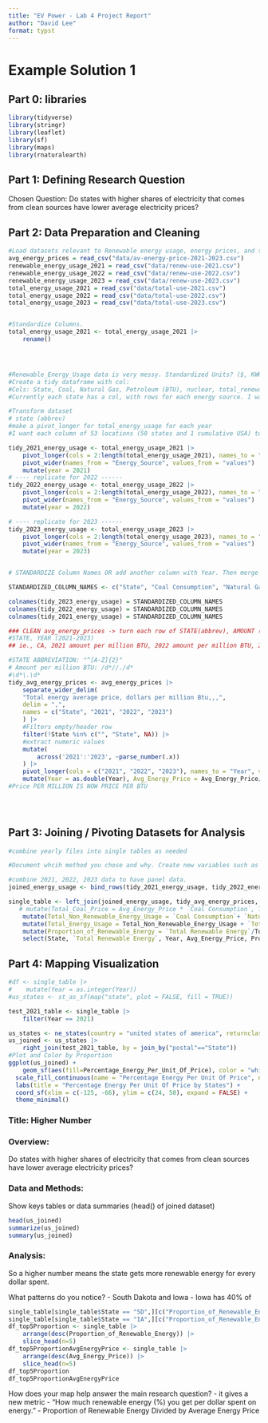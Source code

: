 ```yaml
---
title: "EV Power - Lab 4 Project Report"
author: "David Lee"
format: typst
---
```


# Example Solution 1

## **Part 0: libraries**

```r
library(tidyverse)
library(stringr)
library(leaflet)
library(sf)
library(maps)
library(rnaturalearth)


```

## **Part 1:** **Defining Research Question**

Chosen Question:
Do states with higher shares of electricity that comes from clean sources have lower average electricity prices?

## **Part 2: Data Preparation and Cleaning**

```r
#Load datasets relevant to Renewable energy usage, energy prices, and total energy usage
avg_energy_prices = read_csv("data/av-energy-price-2021-2023.csv")
renewable_energy_usage_2021 = read_csv("data/renew-use-2021.csv")
renewable_energy_usage_2022 = read_csv("data/renew-use-2022.csv")
renewable_energy_usage_2023 = read_csv("data/renew-use-2023.csv")
total_energy_usage_2021 = read_csv("data/total-use-2021.csv")
total_energy_usage_2022 = read_csv("data/total-use-2022.csv")
total_energy_usage_2023 = read_csv("data/total-use-2023.csv")


#Standardize Columns. 
total_energy_usage_2021 <- total_energy_usage_2021 |>
    rename()




#Renewable_Energy_Usage data is very messy. Standardized Units? ($, KWH, etc)
#Create a tidy dataframe with col:
#Cols: State, Coal, Natural Gas, Petroleum (BTU), nuclear, total_renewable_energy
#Currently each state has a col, with rows for each energy source. I want to flip this. 

#Transform dataset 
# state (abbrev)
#make a pivot_longer for total_energy_usage for each year
#I want each column of 53 locations (50 states and 1 cumulative USA) to be a separate data entry for each usage. 

tidy_2021_energy_usage <- total_energy_usage_2021 |>
    pivot_longer(cols = 2:length(total_energy_usage_2021), names_to = "state", values_to = "values") |> 
    pivot_wider(names_from = "Energy_Source", values_from = "values") |>
    mutate(year = 2021)
# ---- replicate for 2022 ------
tidy_2022_energy_usage <- total_energy_usage_2022 |>
    pivot_longer(cols = 2:length(total_energy_usage_2022), names_to = "state", values_to = "values") |> 
    pivot_wider(names_from = "Energy_Source", values_from = "values") |>
    mutate(year = 2022)

# ---- replicate for 2023 ------
tidy_2023_energy_usage <- total_energy_usage_2023 |>
    pivot_longer(cols = 2:length(total_energy_usage_2023), names_to = "state", values_to = "values") |> 
    pivot_wider(names_from = "Energy_Source", values_from = "values") |>
    mutate(year = 2023)


# STANDARDIZE Column Names OR add another column with Year. Then merge all data frames together to create panel data

STANDARDIZED_COLUMN_NAMES <- c("State", "Coal Consumption", "Natural Gas", "Petroleum (BTU)", "Nuclear Energy", "Total Renewable Energy", "Year")

colnames(tidy_2023_energy_usage) = STANDARDIZED_COLUMN_NAMES
colnames(tidy_2022_energy_usage) = STANDARDIZED_COLUMN_NAMES
colnames(tidy_2021_energy_usage) = STANDARDIZED_COLUMN_NAMES

### CLEAN avg_energy_prices -> turn each row of STATE(abbrev), AMOUNT (unstructured), 
#STATE, YEAR (2021-2023)
## ie., CA, 2021 amount per million BTU, 2022 amount per million BTU, 2023 amount per million BTU

#STATE ABBREVIATION: "^[A-Z]{2}"
# Amount per million BTU: /d*//./d*
#\d*\.\d*
tidy_avg_energy_prices <- avg_energy_prices |>
    separate_wider_delim(
    "Total energy average price, dollars per million Btu,,,",
    delim = ",",
    names = c("State", "2021", "2022", "2023")
    ) |>
    #Filters empty/header row
    filter(!State %in% c("", "State", NA)) |>
    #extract numeric values 
    mutate(
        across('2021':'2023', ~parse_number(.x))
    ) |>
    pivot_longer(cols = c("2021", "2022", "2023"), names_to = "Year", values_to = "Avg_Energy_Price") |> 
    mutate(Year = as.double(Year), Avg_Energy_Price = Avg_Energy_Price/1000000)
#Price PER MILLION IS NOW PRICE PER BTU
    




```

## **Part 3: Joining / Pivoting Datasets for Analysis**

```r
#combine yearly files into single tables as needed

#Document whcih method you chose and why. Create new variables such as % of renewable ernergy out of total energy, ratio of EV registrations, etc

#combine 2021, 2022, 2023 data to have panel data. 
joined_energy_usage <- bind_rows(tidy_2021_energy_usage, tidy_2022_energy_usage, tidy_2023_energy_usage) 

single_table <- left_join(joined_energy_usage, tidy_avg_energy_prices, by = c("State", "Year")) |>
   # mutate(Total_Coal_Price = Avg_Energy_Price * `Coal Consumption`, Total_Natural_Gas_Price = Avg_Energy_Price * `Natural Gas`, Total_Petroleum_Price = Avg_Energy_Price * `Petroleum (BTU)`, Total_Nuclear_Energy_Price = Avg_Energy_Price * `Nuclear Energy`, Total_Renewable_Energy_Price = Avg_Energy_Price * `Total Renewable Energy`) |> #Total Price of Fuel for Components
    mutate(Total_Non_Renewable_Energy_Usage = `Coal Consumption`+ `Natural Gas` + `Petroleum (BTU)` + `Nuclear Energy`) |> #Total Non Renewable Energy Usage
    mutate(Total_Energy_Usage = Total_Non_Renewable_Energy_Usage + `Total Renewable Energy`) |> #Total Energy Usage
    mutate(Proportion_of_Renewable_Energy = `Total Renewable Energy`/Total_Energy_Usage, Percentage_Energy_Per_Unit_Of_Price = Proportion_of_Renewable_Energy/Avg_Energy_Price) |>
    select(State, `Total Renewable Energy`, Year, Avg_Energy_Price, Proportion_of_Renewable_Energy, Percentage_Energy_Per_Unit_Of_Price, Total_Non_Renewable_Energy_Usage)

```

## **Part 4: Mapping Visualization**

```r
#df <- single_table |>
#    mutate(Year = as.integer(Year)) 
#us_states <- st_as_sf(map("state", plot = FALSE, fill = TRUE))

test_2021_table <- single_table |>
    filter(Year == 2021)

us_states <- ne_states(country = "united states of america", returnclass = "sf")
us_joined <- us_states |>
    right_join(test_2021_table, by = join_by("postal"=="State")) 
#Plot and Color by Proportion
ggplot(us_joined) +
    geom_sf(aes(fill=Percentage_Energy_Per_Unit_Of_Price), color = "white") +
  scale_fill_continuous(name = "Percentage Energy Per Unit Of Price", na.value = "grey90") +
  labs(title = "Percentage Energy Per Unit Of Price by States") +
  coord_sf(xlim = c(-125, -66), ylim = c(24, 50), expand = FALSE) +
  theme_minimal()

```

### Title: Higher Number

### Overview:
Do states with higher shares of electricity that comes from clean sources have lower average electricity prices?

### Data and Methods:
Show keys tables or data summaries (head() of joined dataset)

```r
head(us_joined)
summarize(us_joined)
summary(us_joined)
```

### Analysis: 
So a higher number means the state gets more renewable energy for every dollar spent.

What patterns do you notice? 
- South Dakota and Iowa
- Iowa has 40% of 
```r
single_table[single_table$State == "SD",][c("Proportion_of_Renewable_Energy", "Avg_Energy_Price", "Total_Non_Renewable_Energy_Usage")]
single_table[single_table$State == "IA",][c("Proportion_of_Renewable_Energy", "Avg_Energy_Price", "Total_Non_Renewable_Energy_Usage")]
df_top5Proportion <- single_table |>
    arrange(desc(Proportion_of_Renewable_Energy)) |>
    slice_head(n=5)
df_top5ProportionAvgEnergyPrice <- single_table |>
    arrange(desc(Avg_Energy_Price)) |>
    slice_head(n=5)
df_top5Proportion
df_top5ProportionAvgEnergyPrice
```
How does your map help answer the main research question? 
- it gives a new metric
- “How much renewable energy (%) you get per dollar spent on energy.”
- Proportion of Renewable Energy Divided by Average Energy Price
